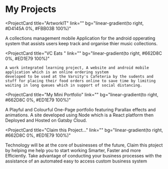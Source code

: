 

# My Projects

<ProjectCard
	title="ArtworkIT"
	link=""
	bg="linear-gradient(to right, #D4145A 0%, #FBB03B 100%)"
>
 A collections management mobile Application for the android opperating system that assists users keep track and organise thier music collections.
</ProjectCard>

<ProjectCard
	title="VC Eats "
	link=""
	bg="linear-gradient(to right, #662D8C 0%, #ED1E79 100%)"
>
	A work integrated learning project, A website and android mobile application which is an online ordering system 
	developed to be used at the Varsity's Cafeteria by the sudents and stuff for placing their food orders online to save time by limiting waiting in long queues which in support of social distancing.
</ProjectCard>


<ProjectCard
	title="My Mini Portfolio"
	link=""
	bg="linear-gradient(to right, #662D8C 0%, #ED1E79 100%)"
>
A Playful and Colourful One-Page portfolio featuring Parallax effects and animations.
 A site developed using Node which is a React platform then Deployed and Hosted on Gatsby Cloud.
 </ProjectCard>

<ProjectCard
	title="Claim this Project..."
	link=""
	bg="linear-gradient(to right, #662D8C 0%, #ED1E79 100%)"
>
Technology will be at the core of businesses of the future, Claim this ptoject by helping me
help you to start working Smarter, Faster and more Efficiently.
Take advantage of conducting your business processes with the assistance of an automated easy to access custom business system
 </ProjectCard>




